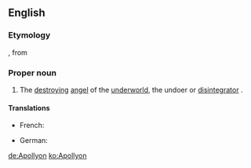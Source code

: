 ==English==

===Etymology===
{{etyl|grc}} {{term|Ἀπολλύων||Apollyon, the destroyer}}, from {{term|ἀπόλλυμι||destroy}}

===Proper noun===
{{wikipedia}}
{{en-proper noun}}

# The [[destroying]] [[angel]] of the [[underworld]], the undoer or [[disintegrator]] . 

====Translations====
{{trans-top|The destroying angel of the underworld, the undoer or disintegrator}}
* French: {{t-|fr|Apollyon|m}}
{{trans-mid}}
* German: {{t+|de|Apollyon|m}}
{{trans-bottom}}

[[de:Apollyon]]
[[ko:Apollyon]]